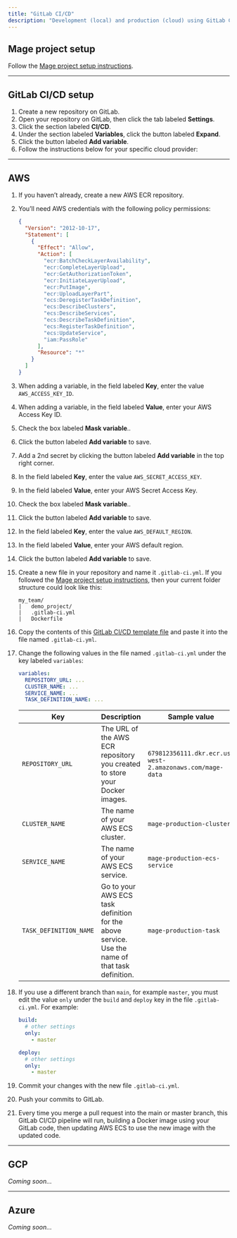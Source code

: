 ```yaml
---
title: "GitLab CI/CD"
description: "Development (local) and production (cloud) using GitLab CI/CD."
---
```


## Mage project setup

Follow the [Mage project setup instructions](/production/ci-cd/local-cloud/repository-setup).

---

## GitLab CI/CD setup

1. Create a new repository on GitLab.
1. Open your repository on GitLab, then click the tab labeled **Settings**.
1. Click the section labeled **CI/CD**.
1. Under the section labeled **Variables**, click the button labeled **Expand**.
1. Click the button labeled **Add variable**.
1. Follow the instructions below for your specific cloud provider:

---

## AWS

1. If you haven’t already, create a new AWS ECR repository.
1. You’ll need AWS credentials with the following policy permissions:
    ```json
    {
      "Version": "2012-10-17",
      "Statement": [
        {
          "Effect": "Allow",
          "Action": [
            "ecr:BatchCheckLayerAvailability",
            "ecr:CompleteLayerUpload",
            "ecr:GetAuthorizationToken",
            "ecr:InitiateLayerUpload",
            "ecr:PutImage",
            "ecr:UploadLayerPart",
            "ecs:DeregisterTaskDefinition",
            "ecs:DescribeClusters",
            "ecs:DescribeServices",
            "ecs:DescribeTaskDefinition",
            "ecs:RegisterTaskDefinition",
            "ecs:UpdateService",
            "iam:PassRole"
          ],
          "Resource": "*"
        }
      ]
    }
    ```
1. When adding a variable, in the field labeled **Key**, enter the value `AWS_ACCESS_KEY_ID`.
1. When adding a variable, in the field labeled **Value**, enter your AWS Access Key ID.
1. Check the box labeled **Mask variable**..
1. Click the button labeled **Add variable** to save.
1. Add a 2nd secret by clicking the button labeled **Add variable** in
   the top right corner.
1. In the field labeled **Key**, enter the value `AWS_SECRET_ACCESS_KEY`.
1. In the field labeled **Value**, enter your AWS Secret Access Key.
1. Check the box labeled **Mask variable**..
1. Click the button labeled **Add variable** to save.
1. In the field labeled **Key**, enter the value `AWS_DEFAULT_REGION`.
1. In the field labeled **Value**, enter your AWS default region.
1. Click the button labeled **Add variable** to save.
1. Create a new file in your repository and name it `.gitlab-ci.yml`.
   If you followed the [Mage project setup instructions](/production/ci-cd/local-cloud/repository-setup),
   then your current folder structure could look like this:
    ```
    my_team/
    |   demo_project/
    |   .gitlab-ci.yml
    |   Dockerfile
    ```
1. Copy the contents of this [GitLab CI/CD template file](https://github.com/mage-ai/mage-ai/blob/master/templates/gitlab_cicd/aws.gitlab-ci.yml)
   and paste it into the file named `.gitlab-ci.yml`.
1. Change the following values in the file named `.gitlab-ci.yml` under the key labeled `variables`:
    ```yaml
    variables:
      REPOSITORY_URL: ...
      CLUSTER_NAME: ...
      SERVICE_NAME: ...
      TASK_DEFINITION_NAME: ...
    ```

    | Key                   | Description                                                                                                                                                                                                                                                                        | Sample value                         |
    | --------------------- | ---------------------------------------------------------------------------------------------------------------------------------------------------------------------------------------------------------------------------------------------------------------------------------- | ------------------------------------ |
    | `REPOSITORY_URL`      | The URL of the AWS ECR repository you created to store your Docker images. | `679812356111.dkr.ecr.us-west-2.amazonaws.com/mage-data` |
    | `CLUSTER_NAME`         | The name of your AWS ECS cluster. | `mage-production-cluster` |
    | `SERVICE_NAME`         | The name of your AWS ECS service. | `mage-production-ecs-service` |
    | `TASK_DEFINITION_NAME` | Go to your AWS ECS task definition for the above service. Use the name of that task definition. | `mage-production-task` |

1. If you use a different branch than `main`, for example `master`,
    you must edit the value `only` under the `build` and `deploy` key in the file `.gitlab-ci.yml`.
    For example:
    ```yaml
    build:
      # other settings
      only:
        - master

    deploy:
      # other settings
      only:
        - master
    ```
1. Commit your changes with the new file `.gitlab-ci.yml`.
1. Push your commits to GitLab.
1. Every time you merge a pull request into the main or master branch, this GitLab
   CI/CD pipeline will run, building a Docker image using your GitLab code, then
   updating AWS ECS to use the new image with the updated code.

---

## GCP

_Coming soon..._

---

## Azure

_Coming soon..._
